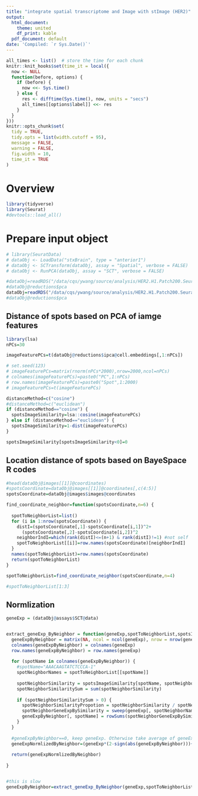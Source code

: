 ```yaml
---
title: "integrate spatial transcriptome and Image with stImage (HER2)"
output:
  html_document:
    theme: united
    df_print: kable
  pdf_document: default
date: 'Compiled: `r Sys.Date()`'
---
```


```r
all_times <- list()  # store the time for each chunk
knitr::knit_hooks$set(time_it = local({
  now <- NULL
  function(before, options) {
    if (before) {
      now <<- Sys.time()
    } else {
      res <- difftime(Sys.time(), now, units = "secs")
      all_times[[options$label]] <<- res
    }
  }
}))
knitr::opts_chunk$set(
  tidy = TRUE,
  tidy.opts = list(width.cutoff = 95),
  message = FALSE,
  warning = FALSE,
  fig.width = 10,
  time_it = TRUE
)
```


# Overview

```r

library(tidyverse)
library(Seurat)
#devtools::load_all()

```


# Prepare input object

```r

# library(SeuratData)
# dataObj <- LoadData("stxBrain", type = "anterior1")
# dataObj <- SCTransform(dataObj, assay = "Spatial", verbose = FALSE)
# dataObj <- RunPCA(dataObj, assay = "SCT", verbose = FALSE)

#dataObj=readRDS("/data/cqs/ywang/source/analysis/HER2.H1.Patch200.SeuratObj.rds.processed.rds")
#dataObj@reductions$pca
dataObj=readRDS("/data/cqs/ywang/source/analysis/HER2.H1.Patch200.SeuratObj.rds.processed.rds")
#dataObj@reductions$pca

```


## Distance of spots based on PCA of iamge features

```r



library(lsa)
nPCs=30

imageFeaturePCs=t(dataObj@reductions$ipca@cell.embeddings[,1:nPCs])

# set.seed(123)
# imageFeaturePCs=matrix(rnorm(nPCs*2000),nrow=2000,ncol=nPCs)
# colnames(imageFeaturePCs)=paste0("PC",1:nPCs)
# row.names(imageFeaturePCs)=paste0("Spot",1:2000)
# imageFeaturePCs=t(imageFeaturePCs)

distanceMethod=c("cosine")
#distanceMethod=c("euclidean")
if (distanceMethod=="cosine") {
  spotsImageSimilarity=lsa::cosine(imageFeaturePCs)
} else if (distanceMethod=="euclidean") {
  spotsImageSimilarity=1-dist(imageFeaturePCs)
}

spotsImageSimilarity[spotsImageSimilarity<0]=0

```


## Location distance of spots based on BayeSpace R codes

```r

#head(dataObj@images[[1]]@coordinates)
#spotsCoordinate=dataObj@images[[1]]@coordinates[,c(4:5)]
spotsCoordinate=dataObj@images$images@coordinates

find_coordinate_neighbor=function(spotsCoordinate,n=6) {
  
  spotToNeighborList=list()
  for (i in 1:nrow(spotsCoordinate)) {
    distI=(spotsCoordinate[,1]-spotsCoordinate[i,1])^2+
      (spotsCoordinate[,2]-spotsCoordinate[i,2])^2
    neighborIndI=which(rank(distI)<=(n+1) & rank(distI)!=1) #not self
    spotToNeighborList[[i]]=row.names(spotsCoordinate)[neighborIndI]
  }
  names(spotToNeighborList)=row.names(spotsCoordinate)
  return(spotToNeighborList)
}

spotToNeighborList=find_coordinate_neighbor(spotsCoordinate,n=4)

#spotToNeighborList[1:3]

```


## Normlization

```r

geneExp = (dataObj@assays$SCT@data)


extract_geneExp_ByNeighbor = function(geneExp,spotToNeighborList,spotsImageSimilarity) {
  geneExpByNeighbor = matrix(NA, ncol = ncol(geneExp), nrow = nrow(geneExp))
  colnames(geneExpByNeighbor) = colnames(geneExp)
  row.names(geneExpByNeighbor) = row.names(geneExp)
  
  for (spotName in colnames(geneExpByNeighbor)) {
    #spotName="AAACAAGTATCTCCCA-1"
    spotNeighborNames = spotToNeighborList[[spotName]]
    
    spotNeighborSimilarity = spotsImageSimilarity[spotName, spotNeighborNames]
    spotNeighborSimilaritySum = sum(spotNeighborSimilarity)
    
    if (spotNeighborSimilaritySum > 0) {
      spotNeighborSimilarityPropotion = spotNeighborSimilarity / spotNeighborSimilaritySum
      spotNeighborGeneExpBySimilarity = sweep(geneExp[, spotNeighborNames], 2, spotNeighborSimilarityPropotion, "*")
      geneExpByNeighbor[, spotName] = rowSums(spotNeighborGeneExpBySimilarity)
    }
  }
  
  #geneExpByNeighbor==0, keep geneExp. Otherwise take average of geneExp and geneExpByNeighbor
  geneExpNormlizedByNeighbor=(geneExp*(2-sign(abs(geneExpByNeighbor)))+geneExpByNeighbor)/2
  
  return(geneExpNormlizedByNeighbor)
  
}


#this is slow
geneExpByNeighbor=extract_geneExp_ByNeighbor(geneExp,spotToNeighborList,spotsImageSimilarity)




```










